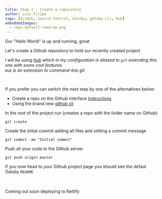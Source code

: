 ```yaml
---
title: Step 2 - Create a repository
author: Luis Filipe
tags: [GitHub, Source Control, Gatsby, gatsby-cli, Hub]
embeddedImages:
  - repo-default-read-me.png
---
```


Our "Hello World" is up and running, great

Let's create a Github repository to hold our recently created project

_I will be using [hub](https://hub.github.com/) which in my configuration is aliased to `git` extending this one with some cool features.   
`Hub` is an extension to command-line git_  

<br />

If you prefer you can switch the next step by one of the alternatives below:
* Create a repo on the Github interface [instructions](https://help.github.com/en/github/getting-started-with-github/create-a-repo)
* Using the brand new [github cli](https://cli.github.com/manual/gh_repo_create)


In the root of the project run (creates a repo with the folder name on Github)
```shell
git create
```

Create the initial commit adding all files and setting a commit message
```shell
git commit -am "Initial commit"
```

Push all your code to the Github server
```shell
git push origin master
```

If you now head to your Github project page you should see the defaul Gatsby `README`

<EmbeddedImage src={props.embedded.image1} />
   
<br />
<br />   

<Alert variant='secondary'>
  Coming out soon deploying to Netlify 
</Alert>
 



